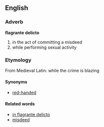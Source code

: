 ==English==

===Adverb===
'''flagrante delicto'''

# in the act of committing a misdeed
# while performing sexual activity

===Etymology===
From Medieval Latin: while the crime is blazing

====Synonyms====

*[[red-handed]]

====Related words====

*[[in flagrante delicto]]
*[[misdeed]]